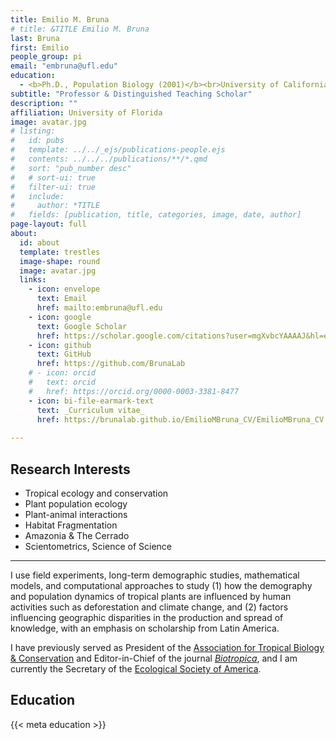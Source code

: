 ```yaml
---
title: Emilio M. Bruna
# title: &TITLE Emilio M. Bruna
last: Bruna
first: Emilio
people_group: pi
email: "embruna@ufl.edu"
education:
  - <b>Ph.D., Population Biology (2001)</b><br>University of California, Davis<br><b>M.S., Biology (1995)</b><br>University of California, San Diego<br><b>B.S., Ecology, Behavior, & Evolution (1994)</b><br>University of California, San Diego
subtitle: "Professor & Distinguished Teaching Scholar"
description: ""
affiliation: University of Florida
image: avatar.jpg
# listing:
#   id: pubs
#   template: ../../_ejs/publications-people.ejs 
#   contents: ../../../publications/**/*.qmd
#   sort: "pub_number desc"
#   # sort-ui: true
#   filter-ui: true
#   include:
#     author: *TITLE
#   fields: [publication, title, categories, image, date, author]
page-layout: full
about: 
  id: about
  template: trestles
  image-shape: round
  image: avatar.jpg
  links:
    - icon: envelope
      text: Email
      href: mailto:embruna@ufl.edu
    - icon: google 
      text: Google Scholar
      href: https://scholar.google.com/citations?user=mgXvbcYAAAAJ&hl=en
    - icon: github
      text: GitHub
      href: https://github.com/BrunaLab
    # - icon: orcid
    #   text: orcid
    #   href: https://orcid.org/0000-0003-3381-8477
    - icon: bi-file-earmark-text
      text: _Curriculum vitae_
      href: https://brunalab.github.io/EmilioMBruna_CV/EmilioMBruna_CV.pdf
      
---
```


## Research Interests 

- Tropical ecology and conservation
- Plant population ecology
- Plant-animal interactions
- Habitat Fragmentation
- Amazonia & The Cerrado
- Scientometrics, Science of Science

<hr>

<!-- {{< ai orcid >}} -->
<!-- https://github.com/mcanouil/quarto-iconify -->

:::{#about}  

I use field experiments, long-term demographic studies, mathematical models, and computational approaches to study (1) how the demography and population dynamics of tropical plants are influenced by human activities such as deforestation and climate change, and (2) factors influencing geographic disparities in the production and spread of knowledge, with an emphasis on scholarship from Latin America.

I have previously served as President of the [Association for Tropical Biology & Conservation](https://tropicalbiology.org/) and Editor-in-Chief of the journal [_Biotropica_](https://onlinelibrary.wiley.com/journal/17447429), and I am currently the Secretary of the [Ecological Society of America](https://www.esa.org/).


## Education
{{< meta education >}}

<br>


:::
<!-- ## Group Publications -->

<!-- :::{#pubs} -->
<!-- ::: -->




<!-- social: -->
<!-- - icon: envelope -->
<!--   icon_pack: fas -->
<!--   link: /#contact -->
<!-- - display: -->
<!--     header: true -->
<!--   icon: twitter -->
<!--   icon_pack: fab -->
<!--   label: Follow me on Twitter -->
<!--   link: https://twitter.com/BrunaLab -->
<!-- - icon: google -->
<!--   icon_pack: fab -->
<!--   link: https://scholar.google.com/citations?user=mgXvbcYAAAAJ&hl=en -->
<!-- - icon: orcid -->
<!--   icon_pack: fab -->
<!--   link: https://orcid.org/0000-0003-3381-8477 -->
<!-- - icon: github -->
<!--   icon_pack: fab -->
<!--   link: https://github.com/BrunaLab -->


<!-- [_Curriculuum vitae_](https://brunalab.github.io/EmilioMBruna_CV/EmilioMBruna_CV.pdf) -->